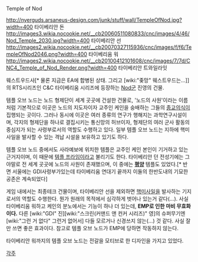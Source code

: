 Temple of Nod

http://nyerguds.arsaneus-design.com/junk/stuff/wall/TempleOfNod.jpg?width=400
타이베리안 돈
http://images3.wikia.nocookie.net/__cb20060511080833/cnc/images/4/46/Nod_Temple_2030.jpg?width=400
타이베리안 선
http://images2.wikia.nocookie.net/__cb20070327115936/cnc/images/f/f6/TempleOfNod2046.png?width=400
타이베리움 워
http://images2.wikia.nocookie.net/__cb20100412101608/cnc/images/7/7d/CNC4_Temple_of_Nod_Render.png?width=400
타이베리안 트와일라잇

웨스트우드사[* 물론 지금은 EA에 합병된 상태. 그리고 [wiki:"좆망" 웨스트우드는...]]의 RTS시리즈인 C&C 타이베리움 시리즈에 등장하는 [[Nod]]군 진영의 건물.

템플 오브 노드는 노드 형제단이 세계 곳곳에 건설한 건물로, '노드의 사원'이라는 이름처럼 기본적으로 이곳은 노드의 지도자이자 교주인 케인을 숭배하는 그들의 [[종교]]의식이 집행되는 곳이다. 그러나 동시에 이곳은 여러 종류의 연구가 행해지는 과학연구시설이며, 각지의 형제단을 하나로 결집시키는 통신망의 허브이자, 형제단의 여러 군사 활동의 중심지가 되는 사령부로서의 역할도 수행하고 있다. 일부 템플 오브 노드는 지하에 핵미사일을 발사할 수 있는 격납 시설을 보유하고 있기도 하다.

템플 오브 노드 중에서도 사라예보에 위치한 템플은 교주인 케인 본인이 기거하고 있는 근거지이며, 이 때문에 [[템플 프라임]]이라고 불리기도 한다. 타이베리안 던 전성기에는 그야말로 전 세계 곳곳에 노드의 사원이 존재했으며, 이 중에는 '''[[평양]]''' 템플도 있었다.[* 반면 서울에는 GDI사령부가있는데 타이베리움 연대기 끝까지 이둘의 한반도내의 기묘한 공존은 계속되었다]

게임 내에서는 최종테크 건물이며, 타이베리안 선을 제외하면 [[핵미사일]]을 발사하는 기지로서의 역할도 수행한다. 뭔가 원래의 목적에서 심각하게 벗어나 있는거 같다(…). 사실 타이베리움 워하고 케인의 분노에서는 기능이 하나 더 있는데, '''EMP로 인한 마비 무효화이다.''' 다른 [wiki:"GDI" 진][wiki:"스크린(커맨드 앤 컨커 시리즈)" 영]의 슈퍼무기엔 [wiki:"그런 거 없다" 그런거 없어서] 다들 모르거나 신경쓰지 않는(...) 것 같다. 사실 잘만 쓰면 좋은 효과이다. 참고로 템플 오브 노드가 EMP에 당하면 작동하지 않는다.

타이베리안 워까지의 템플 오브 노드는 전갈을 모티브로 한 디자인을 가지고 있었다.

[[각주]]

